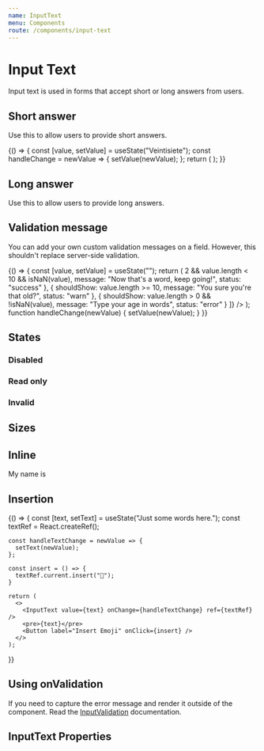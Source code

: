 ```yaml
---
name: InputText
menu: Components
route: /components/input-text
---
```



# Input Text

<ComponentStatus stage="rc" responsive="yes" accessible="yes" />

Input text is used in forms that accept short or long answers from users.

## Short answer

Use this to allow users to provide short answers.

<Playground>
  {() => {
    const [value, setValue] = useState("Veintisiete");
    const handleChange = newValue => {
      setValue(newValue);
    };
    return (
      <InputText
        value={value}
        onChange={handleChange}
        name="age"
        placeholder="Age in words"
        required={true}
      />
    );
  }}
</Playground>

## Long answer

Use this to allow users to provide long answers.

<Playground>
  <InputText
    multiline={true}
    placeholder="Describe your age"
    name="describeAge"
  />
</Playground>

## Validation message

You can add your own custom validation messages on a field. However, this
shouldn't replace server-side validation.

<Playground>
  {() => {
    const [value, setValue] = useState("");
    return (
      <InputText
        value={value}
        onChange={handleChange}
        name="age"
        placeholder="What's your age"
        validations={[
          {
            shouldShow: value.length > 2 && value.length < 10 && isNaN(value),
            message: "Now that's a word, keep going!",
            status: "success"
          },
          {
            shouldShow: value.length >= 10,
            message: "You sure you're that old?",
            status: "warn"
          },
          {
            shouldShow: value.length > 0 && !isNaN(value),
            message: "Type your age in words",
            status: "error"
          }
        ]}
      />
    );
    function handleChange(newValue) {
      setValue(newValue);
    }
  }}
</Playground>

## States

### Disabled

<Playground>
  <InputText
    placeholder="Credit card"
    value="**** **** **** 1234"
    disabled={true}
    name="creditCard"
  />
</Playground>

### Read only

<Playground>
  <InputText
    placeholder="Your referral code"
    value="WXYZ100"
    readonly={true}
    name="referralCode"
  />
</Playground>

### Invalid

<Playground>
  <InputText
    placeholder="Email"
    value="atlantis"
    invalid={true}
    name="emailAddress"
  />
</Playground>

## Sizes

<Playground>
  <InputText name="smallField" size="small" placeholder="Duration" />
  <InputText name="largeField" size="large" placeholder="Your username" />
</Playground>

## Inline

<Playground>
  <Text>
    My name is
    <InputText
      name="durationInDays"
      value="Jeff"
      size="small"
      inline={true}
      maxLength={4}
      align="center"
    />
  </Text>
</Playground>

## Insertion

<Playground>
  {() => {
    const [text, setText] = useState("Just some words here.");
    const textRef = React.createRef();

    const handleTextChange = newValue => {
      setText(newValue);
    };

    const insert = () => {
      textRef.current.insert("🎉");
    }

    return (
      <>
        <InputText value={text} onChange={handleTextChange} ref={textRef} />
        <pre>{text}</pre>
        <Button label="Insert Emoji" onClick={insert} />
      </>
    );

}}

</Playground>

## Using onValidation

If you need to capture the error message and render it outside of the component.
Read the [InputValidation](/components/input-validation) documentation.

## InputText Properties

<Props of={InputText} />
